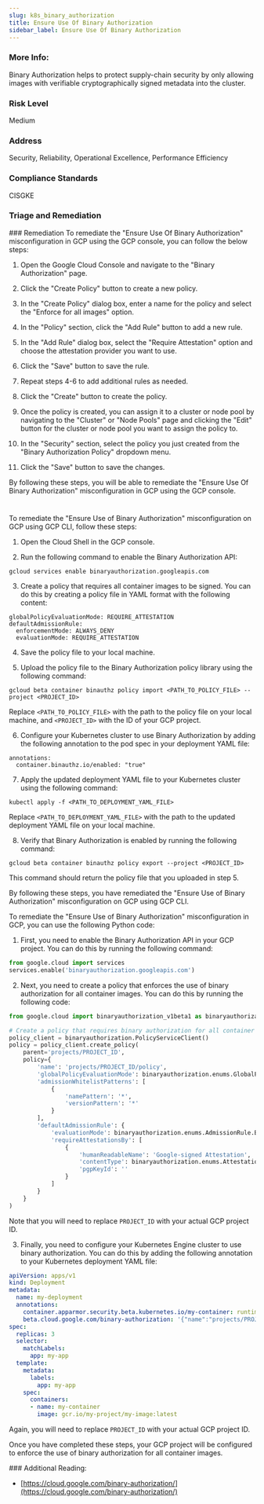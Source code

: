 ```yaml
---
slug: k8s_binary_authorization
title: Ensure Use Of Binary Authorization
sidebar_label: Ensure Use Of Binary Authorization
---
```


### More Info:

Binary Authorization helps to protect supply-chain security by only allowing images with verifiable cryptographically signed metadata into the cluster.

### Risk Level

Medium

### Address

Security, Reliability, Operational Excellence, Performance Efficiency

### Compliance Standards

CISGKE


### Triage and Remediation
<Tabs>
<Tab title='Remediation'>
### Remediation

<AccordionGroup>
<Accordion title='Using Console' defaultOpen='true'>
To remediate the "Ensure Use Of Binary Authorization" misconfiguration in GCP using the GCP console, you can follow the below steps:

1. Open the Google Cloud Console and navigate to the "Binary Authorization" page.

2. Click the "Create Policy" button to create a new policy.

3. In the "Create Policy" dialog box, enter a name for the policy and select the "Enforce for all images" option.

4. In the "Policy" section, click the "Add Rule" button to add a new rule.

5. In the "Add Rule" dialog box, select the "Require Attestation" option and choose the attestation provider you want to use.

6. Click the "Save" button to save the rule.

7. Repeat steps 4-6 to add additional rules as needed.

8. Click the "Create" button to create the policy.

9. Once the policy is created, you can assign it to a cluster or node pool by navigating to the "Cluster" or "Node Pools" page and clicking the "Edit" button for the cluster or node pool you want to assign the policy to.

10. In the "Security" section, select the policy you just created from the "Binary Authorization Policy" dropdown menu.

11. Click the "Save" button to save the changes.

By following these steps, you will be able to remediate the "Ensure Use Of Binary Authorization" misconfiguration in GCP using the GCP console.

#
</Accordion>

<Accordion title='Using CLI'>
To remediate the "Ensure Use of Binary Authorization" misconfiguration on GCP using GCP CLI, follow these steps:

1. Open the Cloud Shell in the GCP console.

2. Run the following command to enable the Binary Authorization API:

```
gcloud services enable binaryauthorization.googleapis.com
```

3. Create a policy that requires all container images to be signed. You can do this by creating a policy file in YAML format with the following content:

```
globalPolicyEvaluationMode: REQUIRE_ATTESTATION
defaultAdmissionRule:
  enforcementMode: ALWAYS_DENY
  evaluationMode: REQUIRE_ATTESTATION
```

4. Save the policy file to your local machine.

5. Upload the policy file to the Binary Authorization policy library using the following command:

```
gcloud beta container binauthz policy import <PATH_TO_POLICY_FILE> --project <PROJECT_ID>
```

Replace `<PATH_TO_POLICY_FILE>` with the path to the policy file on your local machine, and `<PROJECT_ID>` with the ID of your GCP project.

6. Configure your Kubernetes cluster to use Binary Authorization by adding the following annotation to the pod spec in your deployment YAML file:

```
annotations:
  container.binauthz.io/enabled: "true"
```

7. Apply the updated deployment YAML file to your Kubernetes cluster using the following command:

```
kubectl apply -f <PATH_TO_DEPLOYMENT_YAML_FILE>
```

Replace `<PATH_TO_DEPLOYMENT_YAML_FILE>` with the path to the updated deployment YAML file on your local machine.

8. Verify that Binary Authorization is enabled by running the following command:

```
gcloud beta container binauthz policy export --project <PROJECT_ID>
```

This command should return the policy file that you uploaded in step 5.

By following these steps, you have remediated the "Ensure Use of Binary Authorization" misconfiguration on GCP using GCP CLI.
</Accordion>

<Accordion title='Using Python'>
To remediate the "Ensure Use of Binary Authorization" misconfiguration in GCP, you can use the following Python code:

1. First, you need to enable the Binary Authorization API in your GCP project. You can do this by running the following command:

```python
from google.cloud import services
services.enable('binaryauthorization.googleapis.com')
```

2. Next, you need to create a policy that enforces the use of binary authorization for all container images. You can do this by running the following code:

```python
from google.cloud import binaryauthorization_v1beta1 as binaryauthorization

# Create a policy that requires binary authorization for all container images
policy_client = binaryauthorization.PolicyServiceClient()
policy = policy_client.create_policy(
    parent='projects/PROJECT_ID',
    policy={
        'name': 'projects/PROJECT_ID/policy',
        'globalPolicyEvaluationMode': binaryauthorization.enums.GlobalPolicyEvaluationMode.GLOBAL_POLICY_EVALUATION_MODE_ENABLED,
        'admissionWhitelistPatterns': [
            {
                'namePattern': '*',
                'versionPattern': '*'
            }
        ],
        'defaultAdmissionRule': {
            'evaluationMode': binaryauthorization.enums.AdmissionRule.EvaluationMode.REQUIRE_ATTESTATION,
            'requireAttestationsBy': [
                {
                    'humanReadableName': 'Google-signed Attestation',
                    'contentType': binaryauthorization.enums.AttestationAuthority.AttestationContentType.ATTESTATION_CONTENT_TYPE_GOOGLE_BINARY_AUTHORITY_V1_BLOB,
                    'pgpKeyId': ''
                }
            ]
        }
    }
)
```

Note that you will need to replace `PROJECT_ID` with your actual GCP project ID.

3. Finally, you need to configure your Kubernetes Engine cluster to use binary authorization. You can do this by adding the following annotation to your Kubernetes deployment YAML file:

```yaml
apiVersion: apps/v1
kind: Deployment
metadata:
  name: my-deployment
  annotations:
    container.apparmor.security.beta.kubernetes.io/my-container: runtime/default
    beta.cloud.google.com/binary-authorization: '{"name":"projects/PROJECT_ID/policy"}'
spec:
  replicas: 3
  selector:
    matchLabels:
      app: my-app
  template:
    metadata:
      labels:
        app: my-app
    spec:
      containers:
      - name: my-container
        image: gcr.io/my-project/my-image:latest
```

Again, you will need to replace `PROJECT_ID` with your actual GCP project ID.

Once you have completed these steps, your GCP project will be configured to enforce the use of binary authorization for all container images.
</Accordion>

</AccordionGroup>
</Tab>
</Tabs>
### Additional Reading:

- [https://cloud.google.com/binary-authorization/](https://cloud.google.com/binary-authorization/) 

